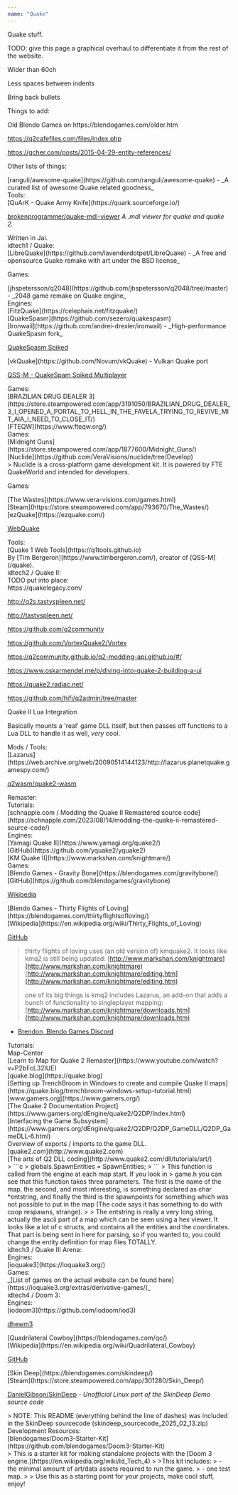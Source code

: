 ```yaml
---
name: "Quake"
---
```


Quake stuff.

TODO: give this page a graphical overhaul to differentiate it from the rest of the website.

<div class="ml-[calc(1*1rem)] mb-8">
Wider than 60ch

Less spaces between indents

Bring back bullets

Things to add:

<div class="ml-[calc(2*1rem)] mb-8">
Old Blendo Games on https://blendogames.com/older.htm

https://q2cafefiles.com/files/index.php

https://gcher.com/posts/2015-04-29-entity-references/

</div>
</div>
<div class="w-full h-4"></div>

Other lists of things:

<div class="ml-[calc(1*1rem)] mb-8">
[ranguli/awesome-quake](https://github.com/ranguli/awesome-quake) - _A curated list of awesome Quake related goodness_

</div>
Tools:

<div class="ml-[calc(1*1rem)] mb-8">
[QuArK - Quake Army Knife](https://quark.sourceforge.io/)

[brokenprogrammer/quake-mdl-viewer](https://github.com/brokenprogrammer/quake-mdl-viewer) _A .mdl viewer for quake and quake 2._

<div class="ml-[calc(2*1rem)] mb-8">
Written in Jai.

</div>
</div>
idtech1 / Quake:

<div class="ml-[calc(1*1rem)] mb-8">
[LibreQuake](https://github.com/lavenderdotpet/LibreQuake) - _A free and opensource Quake remake with art under the BSD license_

Games:

<div class="ml-[calc(2*1rem)] mb-8">
[jhspetersson/q2048](https://github.com/jhspetersson/q2048/tree/master) - _2048 game remake on Quake engine_

</div>
Engines:

<div class="ml-[calc(2*1rem)] mb-8">
[FitzQuake](https://celephais.net/fitzquake/)

<div class="ml-[calc(3*1rem)] mb-8">
[QuakeSpasm](https://github.com/sezero/quakespasm)

<div class="ml-[calc(4*1rem)] mb-8">
[Ironwail](https://github.com/andrei-drexler/ironwail) - _High-performance QuakeSpasm fork_

[QuakeSpasm Spiked](https://triptohell.info/moodles/qss/)

<div class="ml-[calc(5*1rem)] mb-8">
[vkQuake](https://github.com/Novum/vkQuake) - Vulkan Quake port

[QSS-M - QuakeSpam Spiked Multiplayer](https://qssm.quakeone.com/)

<div class="ml-[calc(6*1rem)] mb-8">
Games:

<div class="ml-[calc(7*1rem)] mb-8">
[BRAZILIAN DRUG DEALER 3](https://store.steampowered.com/app/3191050/BRAZILIAN_DRUG_DEALER_3_I_OPENED_A_PORTAL_TO_HELL_IN_THE_FAVELA_TRYING_TO_REVIVE_MIT_AIA_I_NEED_TO_CLOSE_IT/)

</div>
</div>
</div>
</div>
</div>
[FTEQW](https://www.fteqw.org/)

<div class="ml-[calc(3*1rem)] mb-8">
Games:

<div class="ml-[calc(4*1rem)] mb-8">
[Midnight Guns](https://store.steampowered.com/app/1877600/Midnight_Guns/)

</div>
[Nuclide](https://github.com/VeraVisions/nuclide/tree/Develop)

<div class="ml-[calc(4*1rem)] mb-8">
> Nuclide is a cross-platform game development kit. It is powered by FTE QuakeWorld and intended for developers.

Games:

<div class="ml-[calc(5*1rem)] mb-8">
[The Wastes](https://www.vera-visions.com/games.html)

<div class="ml-[calc(6*1rem)] mb-8">
[Steam](https://store.steampowered.com/app/793670/The_Wastes/)

</div>
</div>
</div>
</div>
[ezQuake](https://ezquake.com/)

[WebQuake](https://github.com/Triang3l/WebQuake)

</div>
Tools:

<div class="ml-[calc(2*1rem)] mb-8">
[Quake 1 Web Tools](https://q1tools.github.io)

<div class="ml-[calc(3*1rem)] mb-8">
By [Tim Bergeron](https://www.timbergeron.com/), creator of [QSS-M](/quake).

</div>
</div>
</div>
idtech2 / Quake II:

<div class="ml-[calc(1*1rem)] mb-8">
TODO put into place:

<div class="ml-[calc(2*1rem)] mb-8">
https://quakelegacy.com/

http://q2s.tastyspleen.net/

http://tastyspleen.net/

https://github.com/q2community

https://github.com/VortexQuake2/Vortex

https://q2community.github.io/q2-modding-api.github.io/#/

https://www.oskarmendel.me/p/diving-into-quake-2-building-a-ui

https://quake2.radiac.net/

https://github.com/hifi/q2admin/tree/master

<div class="ml-[calc(3*1rem)] mb-8">
Quake II Lua Integration

Basically mounts a 'real' game DLL itself, but then passes off functions to a Lua DLL to handle it as well, _very_ cool.

</div>
</div>
Mods / Tools:

<div class="ml-[calc(2*1rem)] mb-8">
[Lazarus](https://web.archive.org/web/20090514144123/http://lazarus.planetquake.gamespy.com/)

[q2wasm/quake2-wasm](https://github.com/q2wasm/quake2-wasm)

</div>
Remaster:

<div class="ml-[calc(2*1rem)] mb-8">
Tutorials:

<div class="ml-[calc(3*1rem)] mb-8">
[schnapple.com / Modding the Quake II Remastered source code](https://schnapple.com/2023/08/14/modding-the-quake-ii-remastered-source-code/)

</div>
</div>
Engines:

<div class="ml-[calc(2*1rem)] mb-8">
[Yamagi Quake II](https://www.yamagi.org/quake2/)

<div class="ml-[calc(3*1rem)] mb-8">
[GitHub](https://github.com/yquake2/yquake2)

</div>
[KM Quake II](https://www.markshan.com/knightmare/)

<div class="ml-[calc(3*1rem)] mb-8">
Games:

<div class="ml-[calc(4*1rem)] mb-8">
[Blendo Games - Gravity Bone](https://blendogames.com/gravitybone/)

<div class="ml-[calc(5*1rem)] mb-8">
[GitHub](https://github.com/blendogames/gravitybone)

[Wikipedia](https://en.wikipedia.org/wiki/Gravity_Bone)

</div>
[Blendo Games - Thirty Flights of Loving](https://blendogames.com/thirtyflightsofloving/)

<div class="ml-[calc(5*1rem)] mb-8">
[Wikipedia](https://en.wikipedia.org/wiki/Thirty_Flights_of_Loving)

[GitHub](https://github.com/blendogames/thirtyflightsofloving)

> thirty flights of loving uses (an old version of) kmquake2. It looks like kmq2 is still being updated:
[http://www.markshan.com/knightmare](http://www.markshan.com/knightmare)
[http://www.markshan.com/knightmare/editing.htm](http://www.markshan.com/knightmare/editing.htm)
>
> one of its big things is kmq2 includes Lazarus, an add-on that adds a bunch of functionality to singleplayer mapping:
[http://www.markshan.com/knightmare/downloads.htm](http://www.markshan.com/knightmare/downloads.htm)

- [Brendon, Blendo Games Discord](https://discord.com/channels/296708779494342657/296708779494342657/908029761849274368)

</div>
</div>
</div>
</div>
Tutorials:

<div class="ml-[calc(2*1rem)] mb-8">
Map-Center

<div class="ml-[calc(3*1rem)] mb-8">
[Learn to Map for Quake 2 Remaster](https://www.youtube.com/watch?v=P2bFcL32lUE)

</div>
[quake.blog](https://quake.blog)

<div class="ml-[calc(3*1rem)] mb-8">
[Setting up TrenchBroom in Windows to create and compile Quake II maps](https://quake.blog/trenchbroom-windows-setup-tutorial.html)

</div>
[www.gamers.org](https://www.gamers.org/)

<div class="ml-[calc(3*1rem)] mb-8">
[The Quake 2 Documentation Project](https://www.gamers.org/dEngine/quake2/Q2DP/Index.html)

<div class="ml-[calc(4*1rem)] mb-8">
[Interfacing the Game Subsystem](https://www.gamers.org/dEngine/quake2/Q2DP/Q2DP_GameDLL/Q2DP_GameDLL-6.html)

<div class="ml-[calc(5*1rem)] mb-8">
Overview of exports / imports to the game DLL.

</div>
</div>
</div>
[quake2.com](http://www.quake2.com)

<div class="ml-[calc(3*1rem)] mb-8">
[The arts of Q2 DLL coding](http://www.quake2.com/dll/tutorials/art/)

<div class="ml-[calc(4*1rem)] mb-8">
> ```c
> globals.SpawnEntities = SpawnEntities;
> ```
> This function is called from the engine at each map start. If you look in > game.h you can see that this function takes three parameters. The first is the name of the map, the second, and most interesting, is something declared as char *entstring, and finally the third is the spawnpoints for something which was not possible to put in the map (The code says it has something to do with coop respawns, strange).
>
> The entstring is really a very long string, actually the ascii part of a map which can be seen using a hex viewer. It looks like a lot of c structs, and contains all the entities and the coordinates. That part is being sent in here for parsing, so if you wanted to, you could change the entity definition for map files TOTALLY.

</div>
</div>
</div>
</div>
idtech3 / Quake III Arena:

<div class="ml-[calc(1*1rem)] mb-8">
Engines:

<div class="ml-[calc(2*1rem)] mb-8">
[ioquake3](https://ioquake3.org/)

<div class="ml-[calc(3*1rem)] mb-8">
Games:

<div class="ml-[calc(4*1rem)] mb-8">
_[List of games on the actual website can be found here](https://ioquake3.org/extras/derivative-games/)_

</div>
</div>
</div>
</div>
idtech4 / Doom 3:

<div class="ml-[calc(1*1rem)] mb-8">
Engines:

<div class="ml-[calc(2*1rem)] mb-8">
[iodoom3](https://github.com/iodoom/iod3)

[dhewm3](https://github.com/dhewm/dhewm3)

<div class="ml-[calc(3*1rem)] mb-8">
[Quadrilateral Cowboy](https://blendogames.com/qc/)

<div class="ml-[calc(4*1rem)] mb-8">
[Wikipedia](https://en.wikipedia.org/wiki/Quadrilateral_Cowboy)

[GitHub](https://github.com/blendogames/quadrilateralcowboy)

</div>
[Skin Deep](https://blendogames.com/skindeep/)

<div class="ml-[calc(4*1rem)] mb-8">
[Steam](https://store.steampowered.com/app/301280/Skin_Deep/)

[DanielGibson/SkinDeep](https://github.com/DanielGibson/SkinDeep) - _Unofficial Linux port of the SkinDeep Demo source code_

<div class="ml-[calc(5*1rem)] mb-8">
> NOTE: This README (everything behind the line of dashes) was included in the SkinDeep sourcecode
(skindeep_sourcecode_2025_02_13.zip)

</div>
</div>
</div>
</div>
Development Resources:

<div class="ml-[calc(2*1rem)] mb-8">
[blendogames/Doom3-Starter-Kit](https://github.com/blendogames/Doom3-Starter-Kit)

<div class="ml-[calc(3*1rem)] mb-8">
> This is a starter kit for making standalone projects with the [Doom 3 engine.](https://en.wikipedia.org/wiki/Id_Tech_4)
>
>This kit includes:
> - the minimal amount of art/data assets required to run the game.
> - one test map.
>
> Use this as a starting point for your projects, make cool stuff, enjoy!

</div>
</div>
</div>
